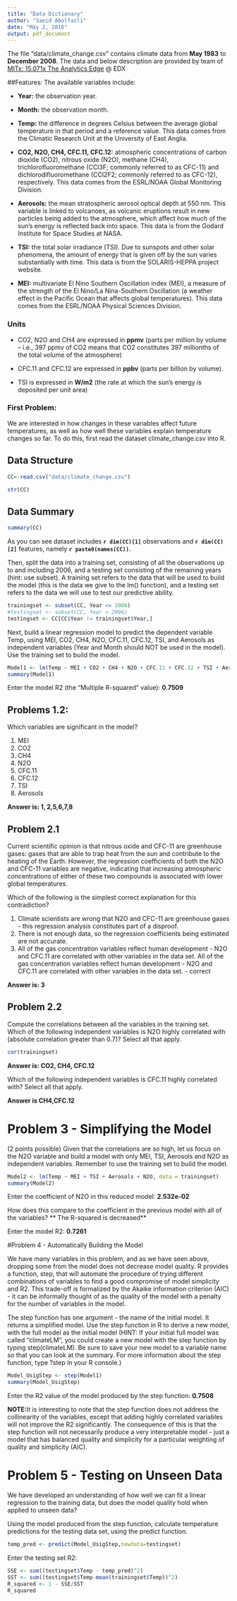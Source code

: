 ```yaml
---
title: "Data Dictionary"
author: "Saeid Abolfazli"
date: "May 2, 2016"
output: pdf_document
---
```

The file "data/climate_change.csv" contains climate data from **May 1983** to **December 2008**. The data and below description are provided by team of [MITx: 15.071x The Analytics Edge](https://courses.edx.org/courses/course-v1:MITx+15.071x_3+1T2016/courseware/f8d71d64418146f18a066d7f0379678c/60d93a44280348d7a0a16663f92af0f7/) @ EDX

##Features:
The available variables include:

* **Year:** the observation year.
* **Month:** the observation month.
* **Temp:** the difference in degrees Celsius between the average global temperature in that period and a reference value. This data comes from the Climatic Research Unit at the University of East Anglia.
* **CO2, N2O, CH4, CFC.11, CFC.12:** atmospheric concentrations of carbon dioxide (CO2), nitrous oxide (N2O), methane  (CH4), trichlorofluoromethane (CCl3F; commonly referred to as CFC-11) and dichlorodifluoromethane (CCl2F2; commonly referred to as CFC-12), respectively. This data comes from the ESRL/NOAA Global Monitoring Division.

* **Aerosols:** the mean stratospheric aerosol optical depth at 550 nm. This variable is linked to volcanoes, as volcanic eruptions result in new particles being added to the atmosphere, which affect how much of the sun's energy is reflected back into space. This data is from the Godard Institute for Space Studies at NASA.
* **TSI:** the total solar irradiance (TSI). Due to sunspots and other solar phenomena, the amount of energy that is given off by the sun varies substantially with time. This data is from the SOLARIS-HEPPA project website.
* **MEI:** multivariate El Nino Southern Oscillation index (MEI), a measure of the strength of the El Nino/La Nina-Southern Oscillation (a weather effect in the Pacific Ocean that affects global temperatures). This data comes from the ESRL/NOAA Physical Sciences Division.

### Units
* CO2, N2O and CH4 are expressed in **ppmv** (parts per million by volume  -- i.e., 397 ppmv of CO2 means that CO2 constitutes 397 millionths of the total volume of the atmosphere)

* CFC.11 and CFC.12 are expressed in **ppbv** (parts per billion by volume). 

* TSI is expressed in **W/m2** (the rate at which the sun's energy is deposited per unit area)

### First Problem:
We are interested in how changes in these variables affect future temperatures, as well as how well these variables explain temperature changes so far. To do this, first read the dataset climate_change.csv into R.

## Data Structure
```r
CC<-read.csv("data/climate_change.csv")
```

```r
str(CC)
```


## Data Summary

```r
summary(CC)
```

As you can see dataset includes **`r dim(CC)[1]`** observations and **`r dim(CC)[2]`** features, namely **`r paste0(names(CC))`**.


Then, split the data into a training set, consisting of all the observations up to and including 2006, and a testing set consisting of the remaining years (hint: use subset). A training set refers to the data that will be used to build the model (this is the data we give to the lm() function), and a testing set refers to the data we will use to test our predictive ability.

```r
trainingset <- subset(CC, Year <= 2006)
#testingset <- subset(CC, Year > 2006)
testingset <- CC[CC$Year != trainingset$Year,]
```

Next, build a linear regression model to predict the dependent variable Temp, using MEI, CO2, CH4, N2O, CFC.11, CFC.12, TSI, and Aerosols as independent variables (Year and Month should NOT be used in the model). Use the training set to build the model.

```r
Model1 <- lm(Temp ~ MEI + CO2 + CH4 + N2O + CFC.11 + CFC.12 + TSI + Aerosols, data = trainingset)
summary(Model1)
```

Enter the model R2 (the "Multiple R-squared" value): **0.7509**

## Problems 1.2:
Which variables are significant in the model?

1. MEI
2. CO2
3. CH4
4. N2O
5. CFC.11
6. CFC.12
7. TSI
8. Aerosols

**Answer is: 1, 2,5,6,7,8**

## Problem 2.1
Current scientific opinion is that nitrous oxide and CFC-11 are greenhouse gases: gases that are able to trap heat from the sun and contribute to the heating of the Earth. However, the regression coefficients of both the N2O and CFC-11 variables are negative, indicating that increasing atmospheric concentrations of either of these two compounds is associated with lower global temperatures.

Which of the following is the simplest correct explanation for this contradiction?

1. Climate scientists are wrong that N2O and CFC-11 are greenhouse gases - this regression analysis constitutes part of a disproof.  
2. There is not enough data, so the regression coefficients being estimated are not accurate.
3. All of the gas concentration variables reflect human development - N2O and CFC.11 are correlated with other variables in the data set. All of the gas concentration variables reflect human development - N2O and CFC.11 are correlated with other variables in the data set. - correct

**Answer is: 3**

## Problem 2.2
Compute the correlations between all the variables in the training set. Which of the following independent variables is N2O highly correlated with (absolute correlation greater than 0.7)? Select all that apply.

```r
cor(trainingset)
```
**Answer is: CO2, CH4, CFC.12**

Which of the following independent variables is CFC.11 highly correlated with? Select all that apply.

**Answer is CH4,CFC.12**

# Problem 3 - Simplifying the Model

(2 points possible)
Given that the correlations are so high, let us focus on the N2O variable and build a model with only MEI, TSI, Aerosols and N2O as independent variables. Remember to use the training set to build the model.

```r
Model2 <- lm(Temp ~ MEI + TSI + Aerosols + N2O, data = trainingset)
summary(Model2)
```
Enter the coefficient of N2O in this reduced model: **2.532e-02 **

How does this compare to the coefficient in the previous model with all of the variables?
** The R-squared is decreased**

Enter the model R2: **0.7261**


#Problem 4 - Automatically Building the Model

We have many variables in this problem, and as we have seen above, dropping some from the model does not decrease model quality. R provides a function, step, that will automate the procedure of trying different combinations of variables to find a good compromise of model simplicity and R2. This trade-off is formalized by the Akaike information criterion (AIC) - it can be informally thought of as the quality of the model with a penalty for the number of variables in the model.

The step function has one argument - the name of the initial model. It returns a simplified model. Use the step function in R to derive a new model, with the full model as the initial model (HINT: If your initial full model was called "climateLM", you could create a new model with the step function by typing step(climateLM). Be sure to save your new model to a variable name so that you can look at the summary. For more information about the step function, type ?step in your R console.)

```r
Model_UsigStep <- step(Model1)
summary(Model_UsigStep)
```
Enter the R2 value of the model produced by the step function: **0.7508**

**NOTE:**It is interesting to note that the step function does not address the collinearity of the variables, except that adding highly correlated variables will not improve the R2 significantly. The consequence of this is that the step function will not necessarily produce a very interpretable model - just a model that has balanced quality and simplicity for a particular weighting of quality and simplicity (AIC).


# Problem 5 - Testing on Unseen Data

We have developed an understanding of how well we can fit a linear regression to the training data, but does the model quality hold when applied to unseen data?

Using the model produced from the step function, calculate temperature predictions for the testing data set, using the predict function.

```r
temp_pred <- predict(Model_UsigStep,newdata=testingset)
```
Enter the testing set R2:
```r
SSE <- sum((testingset$Temp - temp_pred)^2)
SST <- sum((testingset$Temp-mean(trainingset$Temp))^2)
R_squared <- 1 - SSE/SST
R_squared
```
  

